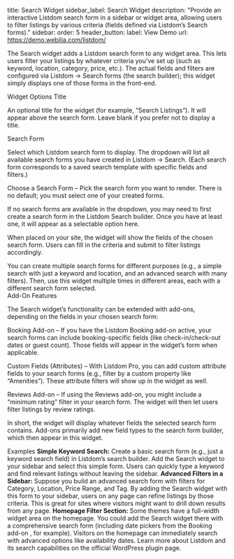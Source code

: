 title: Search Widget
sidebar_label: Search Widget
description: "Provide an interactive Listdom search form in a sidebar or widget area, allowing users to filter listings by various criteria (fields defined via Listdom’s Search forms)."
sidebar:
order: 5
header_button:
label: View Demo
url: https://demo.webilia.com/listdom/


The Search widget adds a Listdom search form to any widget area. This lets users filter your listings by whatever criteria you’ve set up (such as keyword, location, category, price, etc.). The actual fields and filters are configured via Listdom → Search forms (the search builder); this widget simply displays one of those forms in the front-end.

Widget Options
Title

An optional title for the widget (for example, “Search Listings”). It will appear above the search form. Leave blank if you prefer not to display a title.

Search Form

Select which Listdom search form to display. The dropdown will list all available search forms you have created in Listdom → Search. (Each search form corresponds to a saved search template with specific fields and filters.)

Choose a Search Form – Pick the search form you want to render. There is no default; you must select one of your created forms.

If no search forms are available in the dropdown, you may need to first create a search form in the Listdom Search builder. Once you have at least one, it will appear as a selectable option here.

When placed on your site, the widget will show the fields of the chosen search form. Users can fill in the criteria and submit to filter listings accordingly.

<Aside type="tip"> You can create multiple search forms for different purposes (e.g., a simple search with just a keyword and location, and an advanced search with many filters). Then, use this widget multiple times in different areas, each with a different search form selected. </Aside>
Add-On Features

The Search widget’s functionality can be extended with add-ons, depending on the fields in your chosen search form:

Booking Add-on – If you have the Listdom Booking add-on active, your search forms can include booking-specific fields (like check-in/check-out dates or guest count). Those fields will appear in the widget’s form when applicable. <Badge text="Pro" />

Custom Fields (Attributes) – With Listdom Pro, you can add custom attribute fields to your search forms (e.g., filter by a custom property like “Amenities”). These attribute filters will show up in the widget as well. <Badge text="Pro" />

Reviews Add-on – If using the Reviews add-on, you might include a “minimum rating” filter in your search form. The widget will then let users filter listings by review ratings.

In short, the widget will display whatever fields the selected search form contains. Add-ons primarily add new field types to the search form builder, which then appear in this widget.

Examples
<CardGrid> <Card> **Simple Keyword Search:** Create a basic search form (e.g., just a keyword search field) in Listdom’s search builder. Add the Search widget to your sidebar and select this simple form. Users can quickly type a keyword and find relevant listings without leaving the sidebar. </Card> <Card> **Advanced Filters in a Sidebar:** Suppose you build an advanced search form with filters for Category, Location, Price Range, and Tag. By adding the Search widget with this form to your sidebar, users on any page can refine listings by those criteria. This is great for sites where visitors might want to drill down results from any page. </Card> <Card> **Homepage Filter Section:** Some themes have a full-width widget area on the homepage. You could add the Search widget there with a comprehensive search form (including date pickers from the Booking add-on <Badge text="Pro" />, for example). Visitors on the homepage can immediately search with advanced options like availability dates. </Card> </CardGrid> <LinkCard href="https://wordpress.org/plugins/listdom/" title="Listdom Plugin Info"> Learn more about Listdom and its search capabilities on the official WordPress plugin page. </LinkCard>